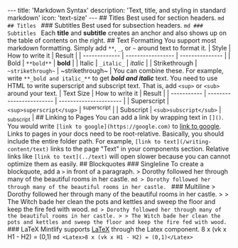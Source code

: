 --- title: 'Markdown Syntax' description: 'Text, title, and styling in standard markdown' icon: 'text-size' --- ## Titles Best used for section headers. ```md ## Titles ``` ### Subtitles Best used for subsection headers. ```md ### Subtitles ``` <Tip> Each **title** and **subtitle** creates an anchor and also shows up on the table of contents on the right. </Tip> ## Text Formatting You support most markdown formatting. Simply add `**`, `_`, or `~` around text to format it. | Style | How to write it | Result | | ------------- | ----------------- | --------------- | | Bold | `**bold**` | **bold** | | Italic | `_italic_` | _italic_ | | Strikethrough | `~strikethrough~` | ~strikethrough~ | You can combine these. For example, write `**_bold and italic_**` to get **_bold and italic_** text. You need to use HTML to write superscript and subscript text. That is, add `<sup>` or `<sub>` around your text. | Text Size | How to write it | Result | | ----------- | ------------------------ | ---------------------- | | Superscript | `<sup>superscript</sup>` | <sup>superscript</sup> | | Subscript | `<sub>subscript</sub>` | <sub>subscript</sub> | ## Linking to Pages You can add a link by wrapping text in `[]()`. You would write `[link to google](https://google.com)` to [link to google](https://google.com). Links to pages in your docs need to be root-relative. Basically, you should include the entire folder path. For example, `[link to text](/writing-content/text)` links to the page "Text" in your components section. Relative links like `[link to text](../text)` will open slower because you can cannot optimize them as easily. ## Blockquotes ### Singleline To create a blockquote, add a `>` in front of a paragraph. > Dorothy followed her through many of the beautiful rooms in her castle. ```md > Dorothy followed her through many of the beautiful rooms in her castle. ``` ### Multiline > Dorothy followed her through many of the beautiful rooms in her castle. > > The Witch bade her clean the pots and kettles and sweep the floor and keep the fire fed with wood. ```md > Dorothy followed her through many of the beautiful rooms in her castle. > > The Witch bade her clean the pots and kettles and sweep the floor and keep the fire fed with wood. ``` ### LaTeX Mintlify supports [LaTeX](https://www.latex-project.org) through the Latex component. <Latex>8 x (vk x H1 - H2) = (0,1)</Latex> ```md <Latex>8 x (vk x H1 - H2) = (0,1)</Latex> ```